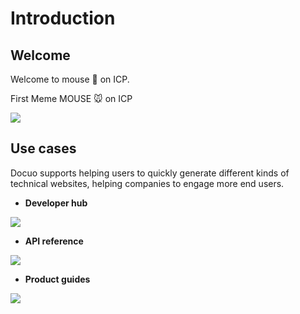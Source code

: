 # Introduction

## Welcome

Welcome to mouse 🐁 on ICP.

First Meme MOUSE 🐭 on ICP

<Frame width="auto" height="auto" >
  <img src="https://ibb.co.com/CVPS900" />
</Frame>

## Use cases

Docuo supports helping users to quickly generate different kinds of technical websites, helping companies to engage more end users.

- **Developer hub**
<Frame width="auto" height="auto" >
  <img src="../docs_image/banner_dev.png" />
</Frame>

- **API reference**
<Frame width="auto" height="auto" >
  <img src="../docs_image/banner_api.png" />
</Frame>

- **Product guides**
<Frame width="auto" height="auto" >
  <img src="https://github.com/spreadingai/spreading-site-template-new/assets/52945445/ccd93d9f-09a2-43a5-807a-eaf73c65bc78" />
</Frame>
